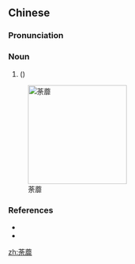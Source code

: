 ==Chinese==
{{zh-forms}}

===Pronunciation===
{{zh-pron
|m=túmí
|c=tou4 mei4
|cat=n
}}

===Noun===
{{zh-noun}}

# {{vern|roseleaf bramble}} ({{taxlink|rubus rosifolius|species|noshow=1}})

[[Image:Starr_021126-0010_Rubus_rosifolius.jpg|200px|thumb|right|荼蘼]]

===References===
* {{pedialite|荼蘼|lang=zh}}
* {{pedialite|Rubus rosifolius}}

[[zh:荼蘼]]